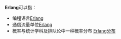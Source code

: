 '''Erlang'''可以指：

*编程语言[[Erlang|Erlang]]
*通信流量单位[[埃朗單位|Erlang]]
*概率与统计学科及排队论中一种概率分布 [[Erlang分布|Erlang分布]]

{{disambig|Cat=非中文名称消歧义}}